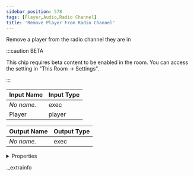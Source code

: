```yaml
---
sidebar_position: 578
tags: [Player,Audio,Radio Channel]
title: 'Remove Player From Radio Channel'
---
```


Remove a player from the radio channel they are in

:::caution BETA

This chip requires beta content to be enabled in the room. You can access the setting in "This Room -> Settings".

:::

<IChip uuid="eb605a54-315e-495e-b051-8d113c32ed7c" />

| Input Name | Input Type |
|-----------|-----------|
| *No name.* | exec |
| Player | player |

| Output Name | Output Type |
|-----------|-----------|
| *No name.* | exec |


<details>
  <summary>Properties</summary>
  <div>
    <div>
    <table>
      <thead>
        <tr>
          <th>Room availability:</th>
          <th>Available everywhere</th>
        </tr>
        <tr>
          <th>Is beta required?</th>
          <th>Yes</th>
        </tr>
        <tr>
          <th>Is this chip a trolling risk?</th>
          <th>No</th>
        </tr>
        <tr>
          <th>Is this chip a role assignment risk?</th>
          <th>No</th>
        </tr>
        <tr>
          <th>Chip UUID</th>
          <th>eb605a54-315e-495e-b051-8d113c32ed7c</th>
        </tr>
      </thead>
    </table>
    </div>
  </div>
</details>

._extrainfo